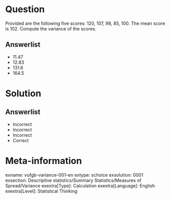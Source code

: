 Question
========
  
Provided are the following five scores: 120, 107, 98, 85, 100. The mean score is 102. Compute the variance of the scores.
  
Answerlist
----------
* 11.47
* 12.83
* 131.6
* 164.5

Solution
========

Answerlist
----------
* Incorrect
* Incorrect
* Incorrect
* Correct

Meta-information
================
exname: vufgb-variance-001-en
extype: schoice
exsolution: 0001
exsection: Descriptive statistics/Summary Statistics/Measures of Spread/Variance
exextra[Type]: Calculation 
exextra[Language]: English
exextra[Level]: Statistical Thinking